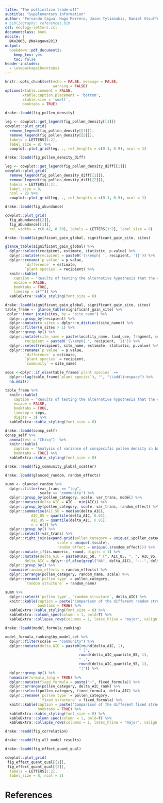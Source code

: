 ```yaml
---
title: "The pollination trade-off"
subtitle: "Supplementary information"
author: "Fernando Cagua, Hugo Marrero, Jason Tylianakis, Daniel Stouffer"
# bibliography: references.bib
csl: ecology-letters.csl
documentclass: book
nocite: | 
  @Xu2003, @Nakagawa2013
output: 
  bookdown::pdf_document2: 
    keep_tex: yes
    toc: false
header-includes:
  - \usepackage{booktabs}
---
```


\renewcommand\thefigure{S\arabic{figure}}    
\setcounter{figure}{0}   

\renewcommand\thetable{S\arabic{table}}    
\setcounter{table}{0}   

```r
knitr::opts_chunk$set(echo = FALSE, message = FALSE, 
                      warning = FALSE)
options(xtable.comment = FALSE, 
        xtable.caption.placement = 'bottom',
        xtable.size = 'small',
        booktabs = TRUE)
```

```r
drake::loadd(fig_pollen_density)

leg <- cowplot::get_legend(fig_pollen_density[[1]])
cowplot::plot_grid(
  remove_legend(fig_pollen_density[[1]]),
  remove_legend(fig_pollen_density[[2]]), 
  labels = LETTERS[1:2], 
  label_size = 8) %>%
  cowplot::plot_grid(leg, ., rel_heights = c(0.1, 0.9), ncol = 1)
```

```r
drake::loadd(fig_pollen_density_diff)

leg <- cowplot::get_legend(fig_pollen_density_diff[[1]])
cowplot::plot_grid(
  remove_legend(fig_pollen_density_diff[[1]]), 
  remove_legend(fig_pollen_density_diff[[2]]), 
  labels = LETTERS[1:2], 
  label_size = 8,
  ncol = 2) %>%
  cowplot::plot_grid(leg, ., rel_heights = c(0.1, 0.9), ncol = 1)
```

```r
drake::loadd(fig_abundance)

cowplot::plot_grid(
  fig_abundance[[2]], 
  fig_abundance[[1]],
  rel_widths = c(0.42, 0.58), labels = LETTERS[1:2], label_size = 8)
```

```r
drake::loadd(significant_gain_global, significant_gain_site, sites)

glance_table(significant_gain_global) %>%
  dplyr::select(recipient, estimate, statistic, p.value) %>%
  dplyr::mutate(recipient = paste0('{\\emph{ ', recipient, '}}')) %>%
  dplyr::rename(`p value` = p.value,
         `difference` = estimate,
         `plant species` = recipient) %>%
  knitr::kable(
    caption = "Results of testing the alternative hypothesis that the conspecific pollen density in open flowers is greater than the density in bagged flowers. Tests were performed at the species level (across communities).", 
    escape = FALSE, 
    booktabs = TRUE, 
    linesep = c("")) %>%
  kableExtra::kable_styling(font_size = 8)
```

```r
drake::loadd(significant_gain_global, significant_gain_site, sites)
table_frame <- glance_table(significant_gain_site) %>%
 dplyr::inner_join(sites, by = "site_name") %>%
  dplyr::group_by(recipient) %>%
  dplyr::mutate(n_sites = dplyr::n_distinct(site_name)) %>%
  dplyr::filter(n_sites > 1) %>%
  dplyr::group_by() %>%
  dplyr::mutate(site_name = paste(locality_name, land_use, fragment, sep = ' - '),
         recipient = paste0('{\\emph{ ', recipient, '}}')) %>%
  dplyr::select(recipient, site_name, estimate, statistic, p.value) %>%
  dplyr::rename(`p value` = p.value,
         `difference` = estimate,
         `plant species` = recipient, 
         `community` = site_name)

seps <-dplyr::if_else(table_frame$`plant species` == 
  dplyr::lag(table_frame$`plant species`), "", "\\addlinespace") %>%
  na.omit()

table_frame %>%
  knitr::kable(
    caption = "Results of testing the alternative hypothesis that the conspecific pollen density in open flowers is greater than the density in bagged flowers. Tests were performed at the community level. Only species present in more than one community are shown.", 
    escape = FALSE, 
    booktabs = TRUE, 
    linesep = seps, 
    digits = 3) %>%
  kableExtra::kable_styling(font_size = 8)
```

```r
drake::loadd(consp_self)
consp_self %>%
  anova(test = "Chisq")  %>%
  knitr::kable(
    caption = 'Analysis of variance of conspecific pollen density in bagged flowers (self pollination rate).  Density were modelled using a quasipoisson distribution. The model suggests that self-pollination rates are species dependent but not across.',
    booktabs = TRUE) %>%
  kableExtra::kable_styling(font_size = 8)
```

```r
drake::readd(fig_community_global_scatter)
```

```r
drake::loadd(glanced_random, random_effects)

summ <- glanced_random %>%
  dplyr::filter(var_trans == "log", 
                scale == "community") %>%
  dplyr::group_by(pollen_category, scale, var_trans, model) %>%
  dplyr::mutate(delta_AIC = AIC - min(AIC)) %>%
  dplyr::group_by(pollen_category, scale, var_trans, random_effect) %>%
  dplyr::summarise(AIC_50 = median(delta_AIC), 
            AIC_05 = quantile(delta_AIC, 0.05),
            AIC_95 = quantile(delta_AIC, 0.95), 
            n = n()) %>% 
  dplyr::group_by() %>%
  dplyr::select(-var_trans) %>%
  dplyr::right_join(expand.grid(pollen_category = unique(.$pollen_category),
                        scale = unique(.$scale),
                        random_effect = unique(.$random_effect))) %>% 
  dplyr::mutate_if(is.numeric, round, digits = 1) %>% 
  dplyr::mutate(delta_AIC = paste0(AIC_50, " [", AIC_05, ", ", AIC_95, "]"), 
         delta_AIC = dplyr::if_else(grepl("NA", delta_AIC), "---", delta_AIC)) %>%
  dplyr::group_by() %>%
  humanize(random_effects = random_effects) %>%
  dplyr::arrange(pollen_category, random_name, scale) %>%
  dplyr::rename(`pollen type` = pollen_category, 
         `random structure` = random_name) 

summ %>%
  dplyr::select(`pollen type`, `random structure`, delta_AIC) %>%
  knitr::kable(caption = paste('Comparison of the different random structures we considered. The table shows median delta AIC values of', dplyr::n_distinct(glanced_random$model), "bootsrap resamples of the data. The 5th and 95th percentile are shown inside square brackets. Communities are defined by individual fragments but ignore the hierarchical arrangement of sampling sites."),
               booktabs = TRUE) %>%
  kableExtra::kable_styling(font_size = 8) %>%
  kableExtra::column_spec(column = 1, bold=T) %>%
  kableExtra::collapse_rows(columns = 1, latex_hline = "major", valign = "middle")
```

```r
drake::loadd(model_formula_ranking)

model_formula_ranking$by_model_set %>% 
  dplyr::filter(scale == "community") %>%
  dplyr::mutate(delta_AIC = paste0(round(delta_AIC, 1), 
                                  " [", 
                                  round(delta_AIC_quantile_05, 1),
                                  " ,", 
                                  round(delta_AIC_quantile_95, 1),
                                  "]")) %>% 
  dplyr::group_by() %>%
  humanize(formula_long = TRUE) %>% 
  dplyr::mutate(fixed_formula = paste("~", fixed_formula)) %>%
  dplyr::arrange(pollen_category, delta_AIC_rank) %>%
  dplyr::select(pollen_category, fixed_formula, delta_AIC) %>%
  dplyr::rename(`pollen type` = pollen_category, 
                `fixed structure` = fixed_formula) %>%
  knitr::kable(caption = paste('Comparison of the different fixed structures we considered. The table shows median delta AIC values of', dplyr::n_distinct(glanced_random$model), "bootsrap resamples of the data. The 5th and 95th percentile are shown inside square brackets."),
               booktabs = TRUE) %>%
  kableExtra::kable_styling(font_size = 8) %>%
  kableExtra::column_spec(column = 1, bold=T) %>%
  kableExtra::collapse_rows(columns = 1, latex_hline = "major", valign = "middle")
```

```r
drake::readd(fig_correlation)
```


```r
drake::readd(fig_all_model_results)
```

```r
drake::loadd(fig_effect_quant_qual)

cowplot::plot_grid(
 fig_effect_quant_qual[[1]], 
 fig_effect_quant_qual[[2]],
  labels = LETTERS[1:2], 
  label_size = 8, ncol = 2)
```


# References

